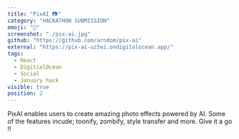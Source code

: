 ```yaml
---
title: "PixAI 📷"
category: "HACKATHON SUBMISSION"
emoji: "🏅"
screenshot: "./pix-ai.jpg"
github: "https://github.com/arndom/pix-ai"
external: "https://pix-ai-uz5ei.ondigitalocean.app/"
tags:
  - React
  - DigitialOcean 
  - Social
  - January hack
visible: true
position: 2
---
```


 PixAI enables users to create amazing photo effects powered by AI. Some of the features incude; toonify, zombify, style transfer and more. Give it a go !!